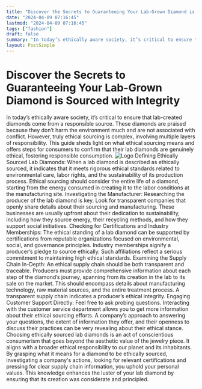 ```yaml
---
title: "Discover the Secrets to Guaranteeing Your Lab-Grown Diamond is Sourced with Integrity"
date: "2024-04-09 07:16:45"
lastmod: "2024-04-09 07:16:45"
tags: ["fashion"]
draft: false
summary: "In today’s ethically aware society, it’s critical to ensure that lab-created diamonds come from a responsible source. These diamonds are praised because they don’t harm the environment much and are not associated with conflict. However, truly ethical sourcing is complex, involving multiple layers of responsibility. This guide sheds light on what ethical sourcing means and offers steps for consumers to confirm that their lab diamonds are genuinely ethical, fostering responsible consumption."
layout: PostSimple
---
```

# Discover the Secrets to Guaranteeing Your Lab-Grown Diamond is Sourced with Integrity
In today’s ethically aware society, it’s critical to ensure that lab-created diamonds come from a responsible source. These diamonds are praised because they don’t harm the environment much and are not associated with conflict. However, truly ethical sourcing is complex, involving multiple layers of responsibility. This guide sheds light on what ethical sourcing means and offers steps for consumers to confirm that their lab diamonds are genuinely ethical, fostering responsible consumption.
<img alt="Logo" class="lazyImg" data-src="https://cdn.seniorsselection.com/src_image/ef36c79908114f19312fb8439037126e.webp" src="/statics/image/loading.webp"/>
Defining Ethically Sourced Lab Diamonds:
When a lab diamond is described as ethically sourced, it indicates that it meets rigorous ethical standards related to environmental care, labor rights, and the sustainability of its production process. Ethical sourcing should consider the entire life of a diamond, starting from the energy consumed in creating it to the labor conditions at the manufacturing site.
Investigating the Manufacturer:
Researching the producer of the lab diamond is key. Look for transparent companies that openly share details about their sourcing and manufacturing. These businesses are usually upfront about their dedication to sustainability, including how they source energy, their recycling methods, and how they support social initiatives.
Checking for Certifications and Industry Memberships:
The ethical standing of a lab diamond can be supported by certifications from reputable organizations focused on environmental, social, and governance principles. Industry memberships signify a producer’s pledge to source ethically. Such affiliations reflect a serious commitment to maintaining high ethical standards.
Examining the Supply Chain In-Depth:
An ethical supply chain should be both transparent and traceable. Producers must provide comprehensive information about each step of the diamond’s journey, spanning from its creation in the lab to its sale on the market. This should encompass details about manufacturing technology, raw material sources, and the entire treatment process. A transparent supply chain indicates a producer’s ethical integrity.
Engaging Customer Support Directly:
Feel free to ask probing questions. Interacting with the customer service department allows you to get more information about their ethical sourcing efforts. A company’s approach to answering your questions, the extent of information they offer, and their openness to discuss their practices can be very revealing about their ethical stance.
Choosing ethically sourced lab diamonds is an act of conscientious consumerism that goes beyond the aesthetic value of the jewelry piece. It aligns with a broader ethical responsibility to our planet and its inhabitants. By grasping what it means for a diamond to be ethically sourced, investigating a company's actions, looking for relevant certifications and pressing for clear supply chain information, you uphold your personal values. This knowledge enhances the luster of your lab diamond by ensuring that its creation was considerate and principled.
        